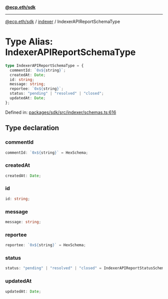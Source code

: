[**@ecp.eth/sdk**](../../index.mdx)

***

[@ecp.eth/sdk](/sdk-reference/index.mdx) / [indexer](/sdk-reference/indexer/index.mdx) / IndexerAPIReportSchemaType

# Type Alias: IndexerAPIReportSchemaType

```ts
type IndexerAPIReportSchemaType = {
  commentId: `0x${string}`;
  createdAt: Date;
  id: string;
  message: string;
  reportee: `0x${string}`;
  status: "pending" | "resolved" | "closed";
  updatedAt: Date;
};
```

Defined in: [packages/sdk/src/indexer/schemas.ts:616](https://github.com/ecp-eth/comments-monorepo/blob/main/packages/sdk/src/indexer/schemas.ts#L616)

## Type declaration

### commentId

```ts
commentId: `0x${string}` = HexSchema;
```

### createdAt

```ts
createdAt: Date;
```

### id

```ts
id: string;
```

### message

```ts
message: string;
```

### reportee

```ts
reportee: `0x${string}` = HexSchema;
```

### status

```ts
status: "pending" | "resolved" | "closed" = IndexerAPIReportStatusSchema;
```

### updatedAt

```ts
updatedAt: Date;
```
